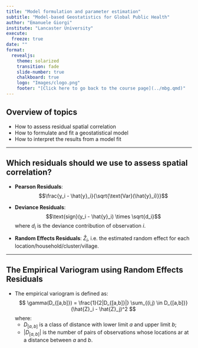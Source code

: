 ```yaml
---
title: "Model formulation and parameter estimation"
subtitle: "Model-based Geostatistics for Global Public Health"  
author: "Emanuele Giorgi"  
institute: "Lancaster University" 
execute:
  freeze: true
date: ""  
format:
  revealjs:
    theme: solarized
    transition: fade
    slide-number: true
    chalkboard: true
    logo: "Images/clogo.png"
    footer: "[Click here to go back to the course page](../mbg.qmd)"
---
```


## Overview of topics

-   How to assess residual spatial correlation
-   How to formulate and fit a geostatistical model
-   How to interpret the results from a model fit

---

## Which residuals should we use to assess spatial correlation? {.smaller}


- **Pearson Residuals**: $$\frac{y_i - \hat{y}_i}{\sqrt{\text{Var}(\hat{y}_i)}}$$

- **Deviance Residuals**: $$\text{sign}(y_i - \hat{y}_i) \times \sqrt{d_i}$$
where $d_i$ is the deviance contribution of observation $i$.

- **Random Effects Residuals**: $\hat{Z}_i$, i.e. the estimated random effect for each location/household/cluster/village.


---

## The Empirical Variogram using Random Effects Residuals {.smaller}


- The empirical variogram is defined as:
$$
  \gamma(D_{[a,b]}) = \frac{1}{2|D_{[a,b]}|} \sum_{(i,j) \in D_{[a,b]}} (\hat{Z}_i - \hat{Z}_j)^2
$$
  where:
  - $D_{[a,b]}$ is a class of distance with lower limit $a$ and upper limit $b$;
  - $|D_{[a,b]}|$ is the number of pairs of observations whose locations ar at a distance between $a$ and $b$.
